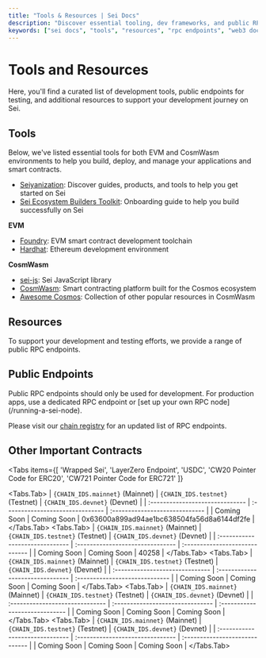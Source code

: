 ```yaml
---
title: "Tools & Resources | Sei Docs"
description: "Discover essential tooling, dev frameworks, and public RPC endpoints for building on Sei in both EVM and Cosmos environments."
keywords: ["sei docs", "tools", "resources", "rpc endpoints", "web3 docs"]
---
```



# Tools and Resources

Here, you'll find a curated list of development tools, public endpoints for testing, and additional resources to support your development journey on Sei.

## Tools

Below, we've listed essential tools for both EVM and CosmWasm environments to help you build, deploy, and manage your applications and smart contracts.

- [Seiyanization](https://seiyanization.com/): Discover guides, products, and tools to help you get started on Sei
- [Sei Ecosystem Builders Toolkit](https://sei-foundation.notion.site/Sei-Ecosystem-Builders-Toolkit-836deaebca204452909d0bf9365d8116): Onboarding guide to help you build successfully on Sei

**EVM**

- [Foundry](https://getfoundry.sh/): EVM smart contract development toolchain
- [Hardhat](https://hardhat.org/): Ethereum development environment

**CosmWasm**

- [sei-js](https://github.com/sei-protocol/sei-js/): Sei JavaScript library
- [CosmWasm](https://docs.cosmwasm.com/docs/): Smart contracting platform built for the Cosmos ecosystem
- [Awesome Cosmos](https://github.com/cosmos/awesome-cosmos): Collection of other popular resources in CosmWasm

## Resources

To support your development and testing efforts, we provide a range of public RPC endpoints.

## Public Endpoints

<Callout type="warning">
  Public RPC endpoints should only be used for development. For production apps, use a dedicated RPC endpoint or 
  [set up your own RPC node](/running-a-sei-node).
</Callout>

Please visit our [chain registry](https://github.com/sei-protocol/chain-registry/blob/main/chains.json) for an updated list of RPC endpoints.

## Other Important Contracts

<Tabs
  items={[
    'Wrapped Sei',
    'LayerZero Endpoint',
    'USDC',
    'CW20 Pointer Code for ERC20',
    'CW721 Pointer Code for ERC721'
  ]}
>
  <Tabs.Tab>
    | `{CHAIN_IDS.mainnet}` (Mainnet) | `{CHAIN_IDS.testnet}` (Testnet) | `{CHAIN_IDS.devnet}` (Devnet) |
    | :------------------------------ | :------------------------------- | :----------------------------- |
    | Coming Soon                     | Coming Soon                     | 0x63600a899ad94ae1bc638504fa56d8a6144df2fe |
  </Tabs.Tab>
  <Tabs.Tab>
    | `{CHAIN_IDS.mainnet}` (Mainnet) | `{CHAIN_IDS.testnet}` (Testnet) | `{CHAIN_IDS.devnet}` (Devnet) |
    | :------------------------------ | :------------------------------- | :----------------------------- |
    | Coming Soon                     | Coming Soon                     | 40258                          |
  </Tabs.Tab>
  <Tabs.Tab>
    | `{CHAIN_IDS.mainnet}` (Mainnet) | `{CHAIN_IDS.testnet}` (Testnet) | `{CHAIN_IDS.devnet}` (Devnet) |
    | :------------------------------ | :------------------------------- | :----------------------------- |
    | Coming Soon                     | Coming Soon                     | Coming Soon                    |
  </Tabs.Tab>
  <Tabs.Tab>
    | `{CHAIN_IDS.mainnet}` (Mainnet) | `{CHAIN_IDS.testnet}` (Testnet) | `{CHAIN_IDS.devnet}` (Devnet) |
    | :------------------------------ | :------------------------------- | :----------------------------- |
    | Coming Soon                     | Coming Soon                     | Coming Soon                    |
  </Tabs.Tab>
  <Tabs.Tab>
    | `{CHAIN_IDS.mainnet}` (Mainnet) | `{CHAIN_IDS.testnet}` (Testnet) | `{CHAIN_IDS.devnet}` (Devnet) |
    | :------------------------------ | :------------------------------- | :----------------------------- |
    | Coming Soon                     | Coming Soon                     | Coming Soon                    |
  </Tabs.Tab>
</Tabs>
